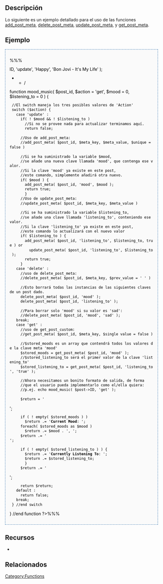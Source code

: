 ==Descripción==
Lo siguiente es un ejemplo detallado para el uso de las funciones [[Referencia_de_Funciones/add post meta|add_post_meta]], [[Referencia_de_Funciones/delete post meta|delete_post_meta]], [[Referencia_de_Funciones/update post meta|update_post_meta]], y [[Referencia_de_Funciones/get post meta|get_post_meta]].

==Ejemplo==
<div style="padding: 1em; border: 1px dashed #2f6fab; color: Black; background-color: #fafafa; line-height: 1.1em">
%%%<?php 
/*******************
Esta función maneja los meta tags mood y listening.
Puede llamarse con una acción de actualización, borrado y recuperación (por defecto)
Cuando la acción es update (actualización), hay que proveer o $mood o $listening,
p.ej. mood_music( $post->ID, 'update', 'Happy', 'Bon Jovi - It's My Life' );
*******************/
function mood_music( $post_id, $action = 'get', $mood = 0, $listening_to = 0 ) {
  
  //El switch maneja los tres posibles valores de 'Action'
  switch ($action) {
    case 'update' :
      if( ! $mood && ! $listening_to )
        //Si no se provee nada para actualizar terminamos aquí.
        return false;
      
      //Uso de add_post_meta:
      //add_post_meta( $post_id, $meta_key, $meta_value, $unique = false )
      
      //Si se ha suministrado la variable $mood,
      //se añade una nueva clave llamada 'mood', que contenga ese valor.
      //Si la clave 'mood' ya existe en este post,
      //este comando, simplemente añadirá otra nuevo.
      if( $mood ) {
        add_post_meta( $post_id, 'mood', $mood );
        return true;
        }
      //Uso de update_post_meta:
      //update_post_meta( $post_id, $meta_key, $meta_value )
      
      //Si se ha suministrado la variable $listening_to,
      //se añade una clave llamada 'listening_to', conteniendo ese valor.
      //Si la clave 'listening_to' ya existe en este post,
      //este comando lo actualizará con el nuevo valor
      if( $listening_to ) {
        add_post_meta( $post_id, 'listening_to', $listening_to, true ) or
          update_post_meta( $post_id, 'listening_to', $listening_to );
        return true;
      }
    case 'delete' :
      //uso de delete_post_meta:
      //delete_post_meta( $post_id, $meta_key, $prev_value = ' ' )
    
      //Esto borrará todas las instancias de las siguientes claves de un post dado.
      delete_post_meta( $post_id, 'mood' );
      delete_post_meta( $post_id, 'listening_to' );
      
      //Para borrar solo 'mood' si su valor es 'sad':
      //delete_post_meta( $post_id, 'mood', 'sad' );
    break;
    case 'get' :
      //uso de get_post_custom:
      //get_post_meta( $post_id, $meta_key, $single value = false )
  
      //$stored_moods es un array que contendrá todos los valores de la clave meta 'mood'
      $stored_moods = get_post_meta( $post_id, 'mood' );
      //$stored_listening_to será el primer valor de la clave 'listening_to'
      $stored_listening_to = get_post_meta( $post_id, 'listening_to', 'true' );

      //Ahora necesitamos un bonito formato de salida, de forma 
      //que el usuario pueda implementarlo como el/ella quiera:
      //p.ej. echo mood_music( $post->ID, 'get' );
      
      $return = '<div class='mood-music'>';
      if ( ! empty( $stored_moods ) )
        $return .= '<strong>Current Mood</strong>: ';
      foreach( $stored_moods as $mood )
        $return .= $mood . ', ';
      $return .= '<br/>';

      if ( ! empty( $stored_listening_to ) ) {
        $return .= '<strong>Currently Listening To</strong>: ';
        $return .= $stored_listening_to;
        }
      $return .= '</div>';
      
      return $return;
    default :
      return false;
    break;
  } //end switch
} //end function
?>%%%</div>

==Recursos==
*

==Relacionados==

{{Post Meta Tags}}

{{Tag Footer}}

[[Category:Functions]]
